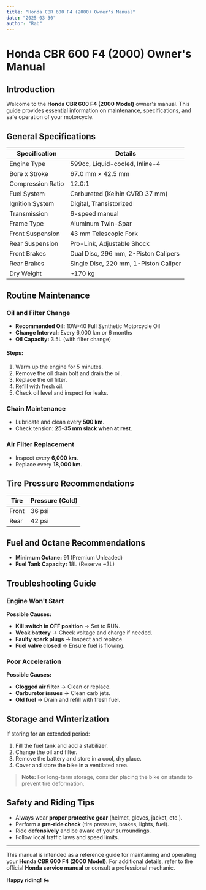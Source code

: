 ```yaml
---
title: "Honda CBR 600 F4 (2000) Owner's Manual"
date: "2025-03-30"
author: "Rab"
---
```


# Honda CBR 600 F4 (2000) Owner's Manual

## Introduction
Welcome to the **Honda CBR 600 F4 (2000 Model)** owner's manual. This guide provides essential information on maintenance, specifications, and safe operation of your motorcycle.

## General Specifications

| Specification      | Details |
|------------------|---------|
| Engine Type      | 599cc, Liquid-cooled, Inline-4 |
| Bore x Stroke   | 67.0 mm × 42.5 mm |
| Compression Ratio | 12.0:1 |
| Fuel System     | Carbureted (Keihin CVRD 37 mm) |
| Ignition System | Digital, Transistorized |
| Transmission    | 6-speed manual |
| Frame Type      | Aluminum Twin-Spar |
| Front Suspension | 43 mm Telescopic Fork |
| Rear Suspension  | Pro-Link, Adjustable Shock |
| Front Brakes    | Dual Disc, 296 mm, 2-Piston Calipers |
| Rear Brakes     | Single Disc, 220 mm, 1-Piston Caliper |
| Dry Weight      | ~170 kg |

## Routine Maintenance

### Oil and Filter Change
- **Recommended Oil:** 10W-40 Full Synthetic Motorcycle Oil
- **Change Interval:** Every 6,000 km or 6 months
- **Oil Capacity:** 3.5L (with filter change)

#### **Steps:**
1. Warm up the engine for 5 minutes.
2. Remove the oil drain bolt and drain the oil.
3. Replace the oil filter.
4. Refill with fresh oil.
5. Check oil level and inspect for leaks.

### Chain Maintenance
- Lubricate and clean every **500 km**.
- Check tension: **25-35 mm slack when at rest**.

### Air Filter Replacement
- Inspect every **6,000 km**.
- Replace every **18,000 km**.

## Tire Pressure Recommendations
| Tire | Pressure (Cold) |
|------|---------------|
| Front | 36 psi |
| Rear  | 42 psi |

## Fuel and Octane Recommendations
- **Minimum Octane:** 91 (Premium Unleaded)
- **Fuel Tank Capacity:** 18L (Reserve ~3L)

## Troubleshooting Guide

### **Engine Won't Start**
**Possible Causes:**
- **Kill switch in OFF position** → Set to RUN.
- **Weak battery** → Check voltage and charge if needed.
- **Faulty spark plugs** → Inspect and replace.
- **Fuel valve closed** → Ensure fuel is flowing.

### **Poor Acceleration**
**Possible Causes:**
- **Clogged air filter** → Clean or replace.
- **Carburetor issues** → Clean carb jets.
- **Old fuel** → Drain and refill with fresh fuel.

## Storage and Winterization
If storing for an extended period:
1. Fill the fuel tank and add a stabilizer.
2. Change the oil and filter.
3. Remove the battery and store in a cool, dry place.
4. Cover and store the bike in a ventilated area.

> **Note:** For long-term storage, consider placing the bike on stands to prevent tire deformation.

## Safety and Riding Tips
- Always wear **proper protective gear** (helmet, gloves, jacket, etc.).
- Perform a **pre-ride check** (tire pressure, brakes, lights, fuel).
- Ride **defensively** and be aware of your surroundings.
- Follow local traffic laws and speed limits.

---

This manual is intended as a reference guide for maintaining and operating your **Honda CBR 600 F4 (2000 Model)**. For additional details, refer to the official **Honda service manual** or consult a professional mechanic.

**Happy riding!** 🏍️
